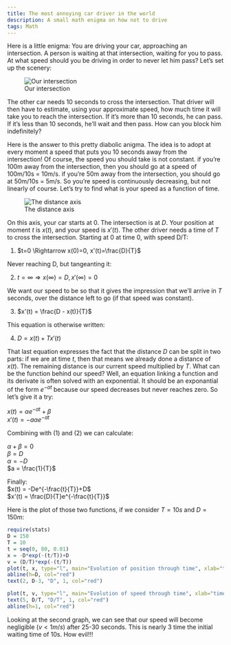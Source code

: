 ```yaml
---
title: The most annoying car driver in the world
description: A small math enigma on how not to drive
tags: Math
---
```


Here is a little enigma:
You are driving your car, approaching an intersection.
A person is waiting at that intersection, waiting for you to pass.
At what speed should you be driving in order to never let him pass?
Let's set up the scenery:

![Our intersection](figure/carIntersec.png "The intersection")

The other car needs 10 seconds to cross the intersection.
That driver will then have to estimate, using your approximate speed, how much time it will take you to reach the intersection.
If it's more than 10 seconds, he can pass.
If it's less than 10 seconds, he'll wait and then pass.
How can you block him indefinitely?    

Here is the answer to this pretty diabolic anigma.
The idea is to adopt at every moment a speed that puts you 10 seconds away from the intersection!
Of course, the speed you should take is not constant.
if you're 100m away from the intersection, then you should go at a speed of 100m/10s = 10m/s.
if you're 50m away from the intersection, you should go at 50m/10s = 5m/s.
So you're speed is continuously decreasing, but not linearly of course.
Let's try to find what is your speed as a function of time.

![The distance axis](figure/carAxis.png "The distance axis")

On this axis, your car starts at 0. The intersection is at $D$.
Your position at moment $t$ is $x(t)$, and your speed is $x'(t)$.
The other driver needs a time of $T$ to cross the intersection.
Starting at 0 at time 0, with speed D/T:    

(@1) $t=0 \Rightarrow x(0)=0, x'(t)=\frac{D}{T}$   

Never reaching D, but tangeanting it:    

(@2) $t=\infty \Rightarrow x(\infty)=D, x'(\infty)=0$    

We want our speed to be so that it gives the impression that we'll arrive in $T$ seconds, over the distance left to go (if that speed was constant).

(@3) $x'(t) = \frac{D - x(t)}{T}$    

This equation is otherwise written:

(@4) $D = x(t) + Tx'(t)$

That last equation expresses the fact that the distance $D$ can be split in two parts: if we are at time $t$, then that means we already done a distance of $x(t)$. The remaining distance is our current speed multiplied by $T$.
What can be the function behind our speed? 
Well, an equation linking a function and its derivate is often solved with an exponential. It should be an exponantial of the form $e^{-at}$ because our speed decreases but never reaches zero.
So let's give it a try:

$x(t) = \alpha e^{-at} + \beta$   
$x'(t) = -a \alpha e^{-at}$  

Combining with (@1) and (@2) we can calculate:

$\alpha + \beta = 0$   
$\beta = D$    
$\alpha = -D$    
$a = \frac{1}{T}$    

Finally:    
$x(t) = -De^{-\frac{t}{T}}+D$    
$x'(t) = \frac{D}{T}e^{-\frac{t}{T}}$     

Here is the plot of those two functions, if we consider $T=10s$ and $D=150m$:

```r
require(stats)
D = 150
T = 10
t = seq(0, 80, 0.01)
x = -D*exp(-(t/T))+D
v = (D/T)*exp(-(t/T))
plot(t, x, type="l", main="Evolution of position through time", xlab="time (s)", ylab="position (m)", xlim=c(0,80), ylim=c(0, D+10),  xaxs = "i", yaxs = "i")
abline(h=D, col="red")
text(2, D-3, "D", 1, col="red")

plot(t, v, type="l", main="Evolution of speed through time", xlab="time (s)", ylab="speed (m/s)", xlim=c(0,80), ylim=c(0,(D+10)/T), xaxs = "i", yaxs = "i")
text(5, D/T, "D/T", 1, col="red")
abline(h=1, col="red")

```

Looking at the second graph, we can see that our speed will become negligible ($v<1m/s$) after 25-30 seconds. This is nearly 3 time the initial waiting time of 10s. How evil!!!

